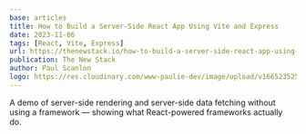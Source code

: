 ```yaml
---
base: articles
title: How to Build a Server-Side React App Using Vite and Express
date: 2023-11-06
tags: [React, Vite, Express]
url: https://thenewstack.io/how-to-build-a-server-side-react-app-using-vite-and-express/
publication: The New Stack
author: Paul Scanlon
logo: https://res.cloudinary.com/www-paulie-dev/image/upload/v1665235257/paulie.dev/Logos/tns-logo_miu6qk.png
---
```


A demo of server-side rendering and server-side data fetching without using a framework — showing what React-powered frameworks actually do.
